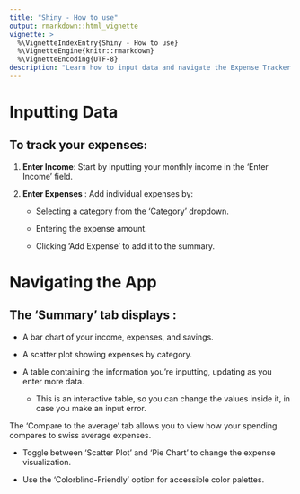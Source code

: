 ```yaml
---
title: "Shiny - How to use"
output: rmarkdown::html_vignette
vignette: >
  %\VignetteIndexEntry{Shiny - How to use}
  %\VignetteEngine{knitr::rmarkdown}
  %\VignetteEncoding{UTF-8}
description: "Learn how to input data and navigate the Expense Tracker Shiny app to manage your personal finances effectively."
---
```


# Inputting Data

## To track your expenses:

1.  **Enter Income**: Start by inputting your monthly income in the 'Enter Income' field.

2.  **Enter Expenses** : Add individual expenses by:

    -   Selecting a category from the 'Category' dropdown.

    -   Entering the expense amount.

    -   Clicking 'Add Expense' to add it to the summary.

# Navigating the App

## The 'Summary' tab displays :

-   A bar chart of your income, expenses, and savings.

-   A scatter plot showing expenses by category.

-   A table containing the information you're inputting, updating as you enter more data.

    -   This is an interactive table, so you can change the values inside it, in case you make an input error.

The 'Compare to the average' tab allows you to view how your spending compares to swiss average expenses.

-   Toggle between 'Scatter Plot' and 'Pie Chart' to change the expense visualization.

-   Use the 'Colorblind-Friendly' option for accessible color palettes.
